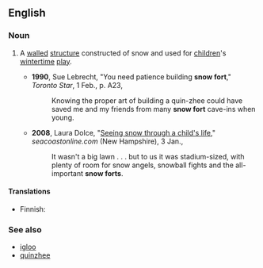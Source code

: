 ==English==
{{wikipedia}}

===Noun===
{{en-noun}}

# {{lb|en|chiefly|northern|_|US|and|Canada}} A [[wall]]ed [[structure]] constructed of snow and used for [[children]]'s [[wintertime]] [[play]].
#* '''1990''', Sue Lebrecht, "You need patience building '''snow fort'''," ''Toronto Star'', 1 Feb., p. A23,
#*: Knowing the proper art of building a quin-zhee could have saved me and my friends from many '''snow fort''' cave-ins when young.
#* '''2008''', Laura Dolce, "[https://web.archive.org/web/20080114021029/http://www.seacoastonline.com/apps/pbcs.dll/article?AID=%2F20080103%2FOPINION%2F801030373%2F-1%2FNEWS14&sfad=1 Seeing snow through a child's life]," ''seacoastonline.com'' (New Hampshire), 3 Jan.,
#*: It wasn't a big lawn . . . but to us it was stadium-sized, with plenty of room for snow angels, snowball fights and the all-important '''snow forts'''.

====Translations====
{{trans-top|snow structure}}
* Finnish: {{t+|fi|lumilinna}}
{{trans-mid}}
{{trans-bottom}}

===See also===
* [[igloo]]
* [[quinzhee]]